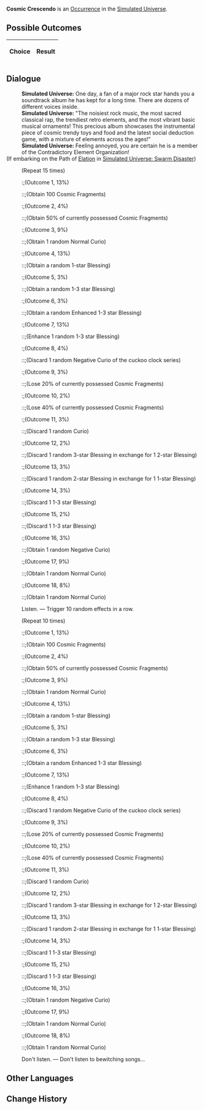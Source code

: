 {{Simulated Universe Event Infobox
|title         = Cosmic Crescendo
|image         = Random Event Normal.png
|type          =
|domains_su    = Occurrence
|domains_ext   = Occurrence
|domains_swarm = 
|domains_gng   = 
|requirements  =
|prev          = 
|next          = 
|indexRewards  =
|characters    = 
}}
'''Cosmic Crescendo''' is an [[Simulated Universe/Occurrence|Occurrence]] in the [[Simulated Universe]].

==Possible Outcomes==
{| class="article-table"
!Choice
!Result

|}

<!--
==Gameplay Notes==

-->
==Dialogue==
{{Dialogue Start}}
:'''Simulated Universe:''' One day, a fan of a major rock star hands you a soundtrack album he has kept for a long time. There are dozens of different voices inside.
:'''Simulated Universe:''' "The noisiest rock music, the most sacred classical rap, the trendiest retro elements, and the most vibrant basic musical ornaments! This precious album showcases the instrumental piece of cosmic trendy toys and food and the latest social deduction game, with a mixture of elements across the ages!"
:'''Simulated Universe:''' Feeling annoyed, you are certain he is a member of the Contradictory Element Organization!
;(If embarking on the Path of [[Simulated Universe/Paths#Elation|Elation]] in [[Simulated Universe: Swarm Disaster]])
:{{SU Special Dialogue|Elation|Join the choir!|Trigger 15 random effects in a row.}}
:;(Repeat 15 times)
::;(Outcome 1, 13%)
:::;(Obtain 100 Cosmic Fragments)
::;(Outcome 2, 4%)
:::;(Obtain 50% of currently possessed Cosmic Fragments)
::;(Outcome 3, 9%)
:::;(Obtain 1 random Normal Curio)
::;(Outcome 4, 13%)
:::;(Obtain a random 1-star Blessing)
::;(Outcome 5, 3%)
:::;(Obtain a random 1-3 star Blessing)
::;(Outcome 6, 3%)
:::;(Obtain a random Enhanced 1-3 star Blessing)
::;(Outcome 7, 13%)
:::;(Enhance 1 random 1-3 star Blessing)
::;(Outcome 8, 4%)
:::;(Discard 1 random Negative Curio of the cuckoo clock series)
::;(Outcome 9, 3%)
:::;(Lose 20% of currently possessed Cosmic Fragments)
::;(Outcome 10, 2%)
:::;(Lose 40% of currently possessed Cosmic Fragments)
::;(Outcome 11, 3%)
:::;(Discard 1 random Curio)
::;(Outcome 12, 2%)
:::;(Discard 1 random 3-star Blessing in exchange for 1 2-star Blessing)
::;(Outcome 13, 3%)
:::;(Discard 1 random 2-star Blessing in exchange for 1 1-star Blessing)
::;(Outcome 14, 3%)
:::;(Discard 1 1-3 star Blessing)
::;(Outcome 15, 2%)
:::;(Discard 1 1-3 star Blessing)
::;(Outcome 16, 3%)
:::;(Obtain 1 random Negative Curio)
::;(Outcome 17, 9%)
:::;(Obtain 1 random Normal Curio)
::;(Outcome 18, 8%)
:::;(Obtain 1 random Normal Curio)
:{{DIcon|Star}} Listen. &mdash; Trigger 10 random effects in a row.
:;(Repeat 10 times)
::;(Outcome 1, 13%)
:::;(Obtain 100 Cosmic Fragments)
::;(Outcome 2, 4%)
:::;(Obtain 50% of currently possessed Cosmic Fragments)
::;(Outcome 3, 9%)
:::;(Obtain 1 random Normal Curio)
::;(Outcome 4, 13%)
:::;(Obtain a random 1-star Blessing)
::;(Outcome 5, 3%)
:::;(Obtain a random 1-3 star Blessing)
::;(Outcome 6, 3%)
:::;(Obtain a random Enhanced 1-3 star Blessing)
::;(Outcome 7, 13%)
:::;(Enhance 1 random 1-3 star Blessing)
::;(Outcome 8, 4%)
:::;(Discard 1 random Negative Curio of the cuckoo clock series)
::;(Outcome 9, 3%)
:::;(Lose 20% of currently possessed Cosmic Fragments)
::;(Outcome 10, 2%)
:::;(Lose 40% of currently possessed Cosmic Fragments)
::;(Outcome 11, 3%)
:::;(Discard 1 random Curio)
::;(Outcome 12, 2%)
:::;(Discard 1 random 3-star Blessing in exchange for 1 2-star Blessing)
::;(Outcome 13, 3%)
:::;(Discard 1 random 2-star Blessing in exchange for 1 1-star Blessing)
::;(Outcome 14, 3%)
:::;(Discard 1 1-3 star Blessing)
::;(Outcome 15, 2%)
:::;(Discard 1 1-3 star Blessing)
::;(Outcome 16, 3%)
:::;(Obtain 1 random Negative Curio)
::;(Outcome 17, 9%)
:::;(Obtain 1 random Normal Curio)
::;(Outcome 18, 8%)
:::;(Obtain 1 random Normal Curio)
:{{DIcon|Star}} Don't listen. &mdash; Don't listen to bewitching songs...
{{Dialogue End}}

==Other Languages==
{{Other Languages
|en   = Cosmic Crescendo
|zhs  = 天外大合唱
|zht  = 天外大合唱
|ja   = {{Rubi|天外大合唱|てんがいだいがっしょう}}
|ko   = 천외대합창
|es   = Crescendo cósmico
|fr   = Crescendo cosmique
|ru   = Космическое крещендо
|th   = ประสานเสียงสุดขอบฟ้า
|vi   = Đại Hợp Xướng Bên Ngoài Bầu Trời
|de   = Kosmisches Crescendo
|id   = Paduan Suara Luar Angkasa
|pt   = Crescendo Cósmico
}}

==Change History==
{{Change History|1.3}}
